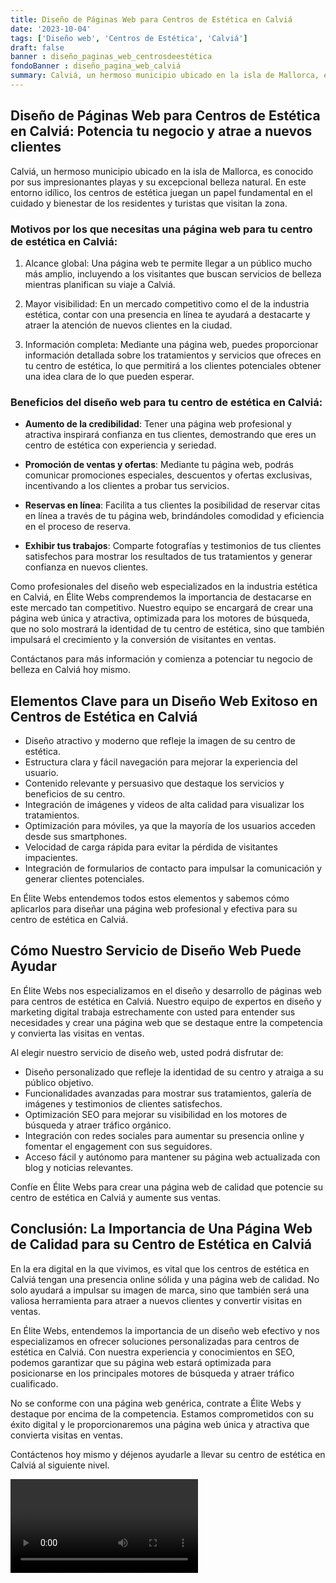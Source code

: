 ```yaml
---
title: Diseño de Páginas Web para Centros de Estética en Calviá
date: '2023-10-04'
tags: ['Diseño web', 'Centros de Estética', 'Calviá']
draft: false
banner : diseño_paginas_web_centrosdeestética
fondoBanner : diseño_pagina_web_calviá
summary: Calviá, un hermoso municipio ubicado en la isla de Mallorca, es conocido por sus impresionantes playas y su excepcional belleza natural. En este entorno idílico, los centros de estética juegan un papel fundamental en el cuidado y bienestar de los residentes y turistas que visitan la zona.
---
```


## Diseño de Páginas Web para Centros de Estética en Calviá: Potencia tu negocio y atrae a nuevos clientes

Calviá, un hermoso municipio ubicado en la isla de Mallorca, es conocido por sus impresionantes playas y su excepcional belleza natural. En este entorno idílico, los centros de estética juegan un papel fundamental en el cuidado y bienestar de los residentes y turistas que visitan la zona.

### Motivos por los que necesitas una página web para tu centro de estética en Calviá:

1. Alcance global: Una página web te permite llegar a un público mucho más amplio, incluyendo a los visitantes que buscan servicios de belleza mientras planifican su viaje a Calviá.

2. Mayor visibilidad: En un mercado competitivo como el de la industria estética, contar con una presencia en línea te ayudará a destacarte y atraer la atención de nuevos clientes en la ciudad.

3. Información completa: Mediante una página web, puedes proporcionar información detallada sobre los tratamientos y servicios que ofreces en tu centro de estética, lo que permitirá a los clientes potenciales obtener una idea clara de lo que pueden esperar.

### Beneficios del diseño web para tu centro de estética en Calviá:

- **Aumento de la credibilidad**: Tener una página web profesional y atractiva inspirará confianza en tus clientes, demostrando que eres un centro de estética con experiencia y seriedad.

- **Promoción de ventas y ofertas**: Mediante tu página web, podrás comunicar promociones especiales, descuentos y ofertas exclusivas, incentivando a los clientes a probar tus servicios.

- **Reservas en línea**: Facilita a tus clientes la posibilidad de reservar citas en línea a través de tu página web, brindándoles comodidad y eficiencia en el proceso de reserva.

- **Exhibir tus trabajos**: Comparte fotografías y testimonios de tus clientes satisfechos para mostrar los resultados de tus tratamientos y generar confianza en nuevos clientes.

Como profesionales del diseño web especializados en la industria estética en Calviá, en Élite Webs comprendemos la importancia de destacarse en este mercado tan competitivo. Nuestro equipo se encargará de crear una página web única y atractiva, optimizada para los motores de búsqueda, que no solo mostrará la identidad de tu centro de estética, sino que también impulsará el crecimiento y la conversión de visitantes en ventas.

Contáctanos para más información y comienza a potenciar tu negocio de belleza en Calviá hoy mismo.

<GifSeo />

<Cta />

## Elementos Clave para un Diseño Web Exitoso en Centros de Estética en Calviá

- Diseño atractivo y moderno que refleje la imagen de su centro de estética.
- Estructura clara y fácil navegación para mejorar la experiencia del usuario.
- Contenido relevante y persuasivo que destaque los servicios y beneficios de su centro.
- Integración de imágenes y videos de alta calidad para visualizar los tratamientos.
- Optimización para móviles, ya que la mayoría de los usuarios acceden desde sus smartphones.
- Velocidad de carga rápida para evitar la pérdida de visitantes impacientes.
- Integración de formularios de contacto para impulsar la comunicación y generar clientes potenciales.

En Élite Webs entendemos todos estos elementos y sabemos cómo aplicarlos para diseñar una página web profesional y efectiva para su centro de estética en Calviá.

## Cómo Nuestro Servicio de Diseño Web Puede Ayudar

En Élite Webs nos especializamos en el diseño y desarrollo de páginas web para centros de estética en Calviá. Nuestro equipo de expertos en diseño y marketing digital trabaja estrechamente con usted para entender sus necesidades y crear una página web que se destaque entre la competencia y convierta las visitas en ventas.

Al elegir nuestro servicio de diseño web, usted podrá disfrutar de:

- Diseño personalizado que refleje la identidad de su centro y atraiga a su público objetivo.
- Funcionalidades avanzadas para mostrar sus tratamientos, galería de imágenes y testimonios de clientes satisfechos.
- Optimización SEO para mejorar su visibilidad en los motores de búsqueda y atraer tráfico orgánico.
- Integración con redes sociales para aumentar su presencia online y fomentar el engagement con sus seguidores.
- Acceso fácil y autónomo para mantener su página web actualizada con blog y noticias relevantes.

Confíe en Élite Webs para crear una página web de calidad que potencie su centro de estética en Calviá y aumente sus ventas.

## Conclusión: La Importancia de Una Página Web de Calidad para su Centro de Estética en Calviá

En la era digital en la que vivimos, es vital que los centros de estética en Calviá tengan una presencia online sólida y una página web de calidad. No solo ayudará a impulsar su imagen de marca, sino que también será una valiosa herramienta para atraer a nuevos clientes y convertir visitas en ventas.

En Élite Webs, entendemos la importancia de un diseño web efectivo y nos especializamos en ofrecer soluciones personalizadas para centros de estética en Calviá. Con nuestra experiencia y conocimientos en SEO, podemos garantizar que su página web estará optimizada para posicionarse en los principales motores de búsqueda y atraer tráfico cualificado.

No se conforme con una página web genérica, contrate a Élite Webs y destaque por encima de la competencia. Estamos comprometidos con su éxito digital y le proporcionaremos una página web única y atractiva que convierta visitas en ventas.

Contáctenos hoy mismo y déjenos ayudarle a llevar su centro de estética en Calviá al siguiente nivel.

<Video />

<CtaBot job='Centros de Estética' city='Calviá'/>

<Gmaps query='Calviá+españa+maps' />